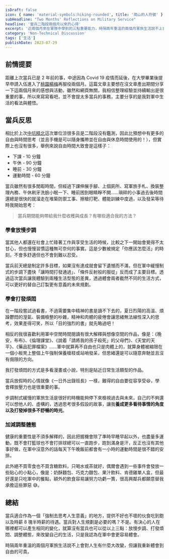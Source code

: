 ```yaml
---
isDraft: false
icon: { name: 'material-symbols:hiking-rounded', title: '爬山的人符號' }
subHeadline: "Two Months' Reflections on Military Service"
headline: '當兵二階段兩個月以來的心得'
excerpt: '近兩個月來在軍隊中學到的三點重要能力，時隔兩年重溫的兩個月軍旅生活說不上會對人生有什麼大改變，但讓我重新體會到自由的可貴。距離上次當兵已是 2 年前的事，在大學畢業後提早申請入伍進入了桃園楊梅再服役兩個月，這篇文章主要想在沒文章產出期間分享一下這兩個月來的感想與活動。'
category: 'Non-Technical Discussion'
tags: ['生活']
publishDate: 2023-07-29
---
```


## 前情提要

距離上次當兵已是 2 年前的事，中途因為 Covid 19 疫情而延後，在大學畢業後提早申請入伍進入了<span style="text-decoration: underline;">桃園楊梅</span>再服役兩個月。這篇文章主要想在沒文章產出期間分享一下這兩個月來的感想與活動，雖然和網頁無關，我相信整理經驗並持續輸出是很重要的事，所以來寫寫看吧，並不會提太多當兵的事務，主要分享的是我對軍中生活的看法與體悟。

## 當兵反思

相比於上次<span style="text-decoration: underline;">中坑精北</span>這次單位涼很多且是二階段沒有鑑測，因此比預想中有更多的自由與時間思考（並且手機是可以隨身攜帶並在自由與休息時間使用的！），但實際上也沒有很多，舉例來說自由時間大致會是這樣子：

- 下課 - 10 分鐘
- 午休 - 90 分鐘
- 睡前 - 30 分鐘
- 運動時間 - 60 分鐘

當兵雖然有很多閒暇時間，但經過下課伸展手腳、上個廁所、寫軍旅手札、換裝整理內務、午休刷牙洗臉小眠一下、睡前困到眼睛睜不開……瑣碎的小事過去後時間還總是很快的就溜走在堆築防禦工事、擦槍打靶、體能訓練中度過，以及發呆等待時我開始思考：

> 當兵期間能夠帶給我什麼收穫與成長？有哪些適合我的方法？

### 學會放慢步調

當其他人都還在社會上忙碌著工作與享受生活的時候，比較之下一開始會覺得不太甘心，但也慢慢習慣這種無可奈何的事實。這是少數被規定「你應該怎麼活」的時刻，不會多舒適但也不會到難以忍受。

當兵前天總是制定許多目標，如果沒有達成就會留下遺憾而不滿，但在軍中緩慢制式的步調下盡快「讓時間打發通過」、「條件反射般的服從」反而成了主要目標。透過這次當兵讓我體驗到兩種生活型態的差異，透過體會兩者截然不同的生活方式，可以更好的替自己訂製更有意義的未來規劃。

### 學會打發煩悶

在一階段嘗試過看書，不過需要集中精神的書是讀不下去的，夏日烈陽的高溫、煩躁鬱悶的溼氣、裝備檢整的吵雜，精神和肉體的疲倦會讓思緒無法線性深入的思考，效果差得可笑，所以「目的強烈的書」就先略過吧！

相反的我很喜歡利用軍中空閒時間閱讀有很大解釋與想像空間的作品，像是：《晚安，布布》、《倫理課堂》、《說着「請將我的孩子殺死」的父母們》、《天堂的天平》、《藥品犯罪檔案》……軍中就算再不自由也只是肉體上的，就算身體被縮限在一個小板凳上整個上午強制保養槍枝或站哨發呆，但思緒還是可以隨意奔馳並且沒有侷限的方向。

我打發煩悶的方式是多看漫畫或小說，特別是貼近日常生活類型的作品。

<Info type="info">
  當兵放假時的心情就像《一日外出錄班長》一樣，難得的自由要從容享受😆，學會釋放壓力也是很重要的事。
</Info>

步調制式緩慢的軍旅生活是很好的時機能夠停下來檢視過去與未來，自己的不夠還可以想他人的、虛構的，透過思考很多假設的故事，讓我**養成更多看待事情的角度以及打發掉很多不舒暢的時光**。

### 加減調整體態

健康的重要性是不須多解釋的，因此把握機會除了準時早睡早起以外，也盡量多運動，既不會打籃球也不會打排球總可以一直跑步，跑到滿身是汗，反正也沒有其他事好做，在軍中沒意外的話每天下午晚飯前都會有一小時的運動時間是很不錯的安排。

此外絕不買零食也不買含糖飲料，只喝水或茶就好，偶爾會遇到一些事件會發放一些貼心的小點心，像是：奶酥麵包、巧克力麵包、果汁飲料、肯德雞單人盒，但最好還是只吃軍中的餐點，額外的飲食容易讓努力功虧一簣，很高興鄰兵都願意替我承擔這些罪惡 😅。

## 總結

當兵適合作為一個「強制去思考人生意義」的地方，提供不好也不壞的伙食吃到飽以及時薪 8 塊半時薪的待遇。當兵對人生規劃是必要的嗎？不是。有決心的人在哪裡都可以產生相同的變化，就算沒有當兵也可以從以上三點：放慢步調、打發煩悶、調整體態，來改變自己的生活，只是我認為在軍中會更容易體會。

時隔兩年重溫的兩個月軍旅生活說不上會對人生有什麼大改變，但讓我重新體會到自由的可貴。
